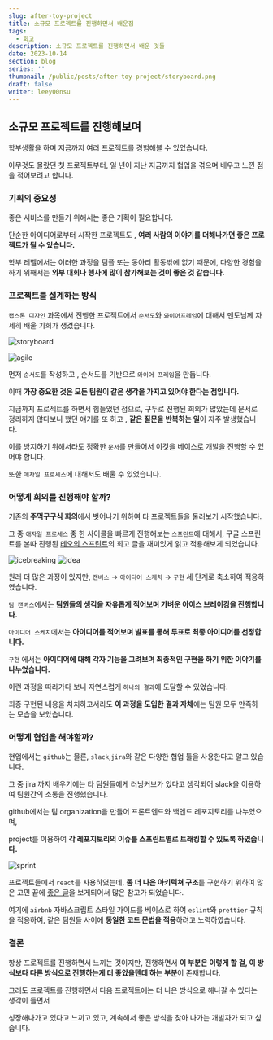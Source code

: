 ```yaml
---
slug: after-toy-project
title: 소규모 프로젝트를 진행하면서 배운점
tags:
  - 회고
description: 소규모 프로젝트를 진행하면서 배운 것들
date: 2023-10-14
section: blog
series: ''
thumbnail: /public/posts/after-toy-project/storyboard.png
draft: false
writer: leey00nsu
---
```


## 소규모 프로젝트를 진행해보며

학부생활을 하며 지금까지 여러 프로젝트를 경험해볼 수 있었습니다.

아무것도 몰랐던 첫 프로젝트부터, 일 년이 지난 지금까지 협업을 겪으며 배우고 느낀 점을 적어보려고 합니다.

### 기획의 중요성

좋은 서비스를 만들기 위해서는 좋은 기획이 필요합니다.

단순한 아이디어로부터 시작한 프로젝트도 , **여러 사람의 이야기를 더해나가면 좋은 프로젝트가 될 수 있습니다.**

학부 레벨에서는 이러한 과정을 팀플 또는 동아리 활동밖에 없기 때문에, 다양한 경험을 하기 위해서는 **외부 대회나 행사에 많이 참가해보는 것이 좋은 것 같습니다.**

### 프로젝트를 설계하는 방식

`캡스톤 디자인` 과목에서 진행한 프로젝트에서 `순서도`와 `와이어프레임`에 대해서 멘토님께 자세히 배울 기회가 생겼습니다.

![storyboard](/public/posts/after-toy-project/storyboard.png)

![agile](/public/posts/after-toy-project/agile.png)

먼저 `순서도`를 작성하고 , 순서도를 기반으로 `와이어 프레임`을 만듭니다.

이때 **가장 중요한 것은 모든 팀원이 같은 생각을 가지고 있어야 한다는 점입니다.**

지금까지 프로젝트를 하면서 힘들었던 점으로, 구두로 진행된 회의가 많았는데 문서로 정리하지 않다보니 했던 얘기를 또 하고 , **같은 질문을 반복하는 일**이 자주 발생했습니다.

이를 방지하기 위해서라도 정확한 `문서`를 만들어서 이것을 베이스로 개발을 진행할 수 있어야 합니다.

또한 `애자일 프로세스`에 대해서도 배울 수 있었습니다.

### 어떻게 회의를 진행해야 할까?

기존의 **주먹구구식 회의**에서 벗어나기 위하여 타 프로젝트들을 둘러보기 시작했습니다.

그 중 `애자일 프로세스` 중 한 사이클을 빠르게 진행해보는 `스프린트`에 대해서, 구글 스프린트를 본따 진행된 [테오의 스프린트](https://velog.io/@teo/google-sprint-1)의 회고 글을 재미있게 읽고 적용해보게 되었습니다.

![icebreaking](/public/posts/after-toy-project/icebreaking.png)
![idea](/public/posts/after-toy-project/idea.png)

원래 더 많은 과정이 있지만, `캔버스` → `아이디어 스케치` → `구현` 세 단계로 축소하여 적용하였습니다.

`팀 캔버스`에서는 **팀원들의 생각을 자유롭게 적어보며 가벼운 아이스 브레이킹을 진행합니다.**

`아이디어 스케치`에서는 **아이디어를 적어보며 발표를 통해 투표로 최종 아이디어를 선정합니다.**

`구현` 에서는 **아이디어에 대해 각자 기능을 그려보며 최종적인 구현을 하기 위한 이야기를 나누었습니다.**

이런 과정을 따라가다 보니 자연스럽게 `하나의 결과`에 도달할 수 있었습니다.

최종 구현된 내용을 차치하고서라도 **이 과정을 도입한 결과 자체**에는 팀원 모두 만족하는 모습을 보았습니다.

### 어떻게 협업을 해야할까?

현업에서는 `github`는 물론, `slack`,`jira`와 같은 다양한 협업 툴을 사용한다고 알고 있습니다.

그 중 jira 까지 배우기에는 타 팀원들에게 러닝커브가 있다고 생각되어 slack을 이용하여 팀원간의 소통을 진행했습니다.

github에서는 팀 organization을 만들어 프론트엔드와 백엔드 레포지토리를 나누었으며,

project를 이용하여 **각 레포지토리의 이슈를 스프린트별로 트래킹할 수 있도록 하였습니다.**

![sprint](/public/posts/after-toy-project/sprint.png)

프로젝트들에서 `react`를 사용하였는데, **좀 더 나은 아키텍쳐 구조**를 구현하기 위하여 많은 고민 끝에 [좋은 글](https://github.com/alan2207/bulletproof-react)을 보게되어서 많은 참고가 되었습니다.

여기에 `airbnb` 자바스크립트 스타일 가이드를 베이스로 하여 `eslint`와 `prettier` 규칙을 적용하여, 같은 팀원들 사이에 **동일한 코드 문법을 적용**하려고 노력하였습니다.

### 결론

항상 프로젝트를 진행하면서 느끼는 것이지만, 진행하면서 **이 부분은 이렇게 할 걸, 이 방식보다 다른 방식으로 진행하는게 더 좋았을텐데 하는 부분**이 존재합니다.

그래도 프로젝트를 진행하면서 다음 프로젝트에는 더 나은 방식으로 해나갈 수 있다는 생각이 들면서

성장해나가고 있다고 느끼고 있고, 계속해서 좋은 방식을 찾아 나가는 개발자가 되고 싶습니다.
